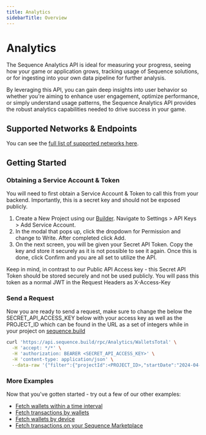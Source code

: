 ---
title: Analytics
sidebarTitle: Overview
---

# Analytics

The Sequence Analytics API is ideal for measuring your progress, seeing how your game or application grows, tracking usage of Sequence solutions, or for ingesting into your own data pipeline for further analysis.

By leveraging this API, you can gain deep insights into user behavior so whether you're aiming to enhance user engagement, optimize performance, or simply understand usage patterns, the Sequence Analytics API provides the robust analytics capabilities needed to drive success in your game.

## Supported Networks & Endpoints

You can see the [full list of supported networks here](https://status.sequence.info).

## Getting Started

### Obtaining a Service Account & Token

You will need to first obtain a Service Account & Token to call this from your backend. Importantly, this is a secret key and should not be exposed publicly.

1. Create a New Project using our [Builder](https://sequence.build). Navigate to Settings > API Keys > Add Service Account.
2. In the modal that pops up, click the dropdown for Permission and change to Write. After completed click Add.
3. On the next screen, you will be given your Secret API Token. Copy the key and store it securely as it is not possible to see it again. Once this is done, click Confirm and you are all set to utilize the API.

Keep in mind, in contrast to our Public API Access key - this Secret API Token should be stored securely and not be used publicly. You will pass this token as a normal JWT in the Request Headers as X-Access-Key

### Send a Request

Now you are ready to send a request, make sure to change the below the SECRET_API_ACCESS_KEY below with your access key as well as the PROJECT_ID which can be found in the URL as a set of integers while in your project on [sequence.build](https://sequence.build)

```sh cURL
curl 'https://api.sequence.build/rpc/Analytics/WalletsTotal' \
  -H 'accept: */*' \
  -H 'authorization: BEARER <SECRET_API_ACCESS_KEY>' \
  -H 'content-type: application/json' \
  --data-raw '{"filter":{"projectId":<PROJECT_ID>,"startDate":"2024-04-23","endDate":"2024-05-23"}}'
```

### More Examples

Now that you've gotten started - try out a few of our other examples:

- [Fetch wallets within a time interval](/api-references/analytics/examples/wallets#fetch-wallets-for-a-time-interval-for-a-project-id)
- [Fetch transactions by wallets](/api-references/analytics/examples/wallets#fetch-transactions-by-wallets)
- [Fetch wallets by device](/api-references/analytics/examples/wallets#fetch-wallets-by-device)
- [Fetch transactions on your Sequence Marketplace](/api-references/analytics/examples/marketplace#fetch-transactions-on-your-marketplace)
